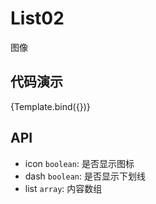 
<Meta title="MDX/List02" component={List02} />

<style>
  {`
    h2 {
      color: rgba(0, 0, 0, 0.88);
      font-weight: 500;
      font-family: Avenir,-apple-system,BlinkMacSystemFont,'Segoe UI',Roboto,'Helvetica Neue',Arial,'Noto Sans',sans-serif,'Apple Color Emoji','Segoe UI Emoji','Segoe UI Symbol','Noto Color Emoji',sans-serif;
      font-size: 24px;
      line-height: 32px;
    }
    ul, ol {
      list-style: none;
      padding: 0;
      margin: 0;
    }
    ul li {
      margin-left: 20px;
      padding-left: 4px;
      list-style-type: circle;
    }
  `}
</style>

# List02

图像

## 代码演示


<Canvas>
  <Story
    name="default"
    args={{
  list:["list内容1111",
        "list内容111222221",
        "list内容1113333331",
        "list内容11144444441",
        "list内容1115555551"],
  icon: true,
  dash: true,
}}
  >
    {Template.bind({})}
  </Story>
</Canvas>

## API

- icon `boolean`: 是否显示图标
- dash `boolean`: 是否显示下划线
- list `array`: 内容数组

